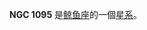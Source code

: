 {{NGCInfoBox|NGCID=NGC 1095|發現者=讓·瑪璉·愛德華·史提芬|發現日期=1876年12月11日|其他編號=UGC 2264,MCG 1-8-1,ZWG 415.8|曆元=J2000.0|赤經=47分37.7秒
|赤緯=4°38'17"|星座=鲸鱼座|星體=星系|星等=13.4|表面亮度=13.3|藍等=14.1}}

'''NGC 1095''' 是[[鲸鱼座|鲸鱼座]]的一個[[星系|星系]]。

{{NGCReference|1095}}
{{Catalogs|NGC=1095}}

{{Galaxy-stub}}